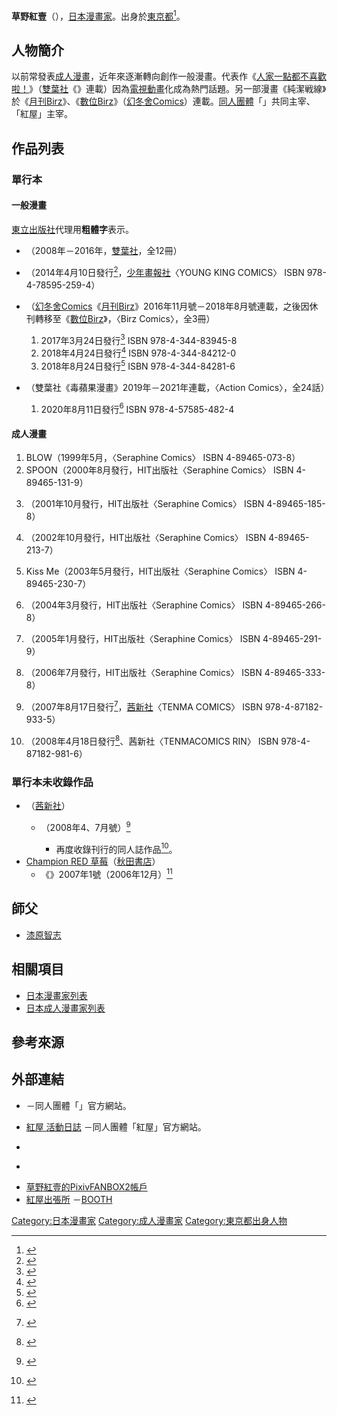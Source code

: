 {{Infobox comics creator
| 名稱 = 草野紅壹
| 外文名 =
| 外文 = 
| 圖片 = 
| 圖片尺寸 = 
| 圖片簡介 = 
| 本名 = 
| 日文名稱 = 草野 紅壱
| 平假名 = くさの こういち
| 羅馬拼音 = Kusano Kōichi
| 筆名 = 
| 出生日期 = 
| 出生地點 = {{JPN}}[[東京都|東京都]]
| 逝世日期 = 
| 逝世地點 = 
| 國籍 = {{JPN}}
| 職業 = [[漫畫家|漫畫家]]
| 稱號 = 
| 活動開始 = 
| 活動結束 = 
| 類型 = [[成人漫畫|成人漫畫]]、一般漫畫
| 代表作 = 《[[人家一點都不喜歡啦！|人家一點都不喜歡啦！]]》<br />《純潔戦線》<ref>{{Cite web|url=https://www.pixiv.net/users/72678|title=pixiv公開資料||accessdate=2022-03-28|publisher=[[pixiv|pixiv]]|language=ja}}</ref>
| 合作人 = 
| 配偶 = 
| 兒女 = 
| 親屬 = 
| 獎項 = 
| 簽名 = 
| 網站 = [http://kusanokouichi.blog93.fc2.com/ 紅屋 活動日誌] {{ja icon}}
| module = 
}}
{{japanese|japanese=草野 紅壱|kana=くさの こういち|romaji=Kusano Kōichi}}
'''草野紅壹'''（{{lang-ja|草野 紅壱}}{{bd||||}}），[[日本|日本]][[漫畫家|漫畫家]]。出身於[[東京都|東京都]]<ref>{{Cite web|url=https://twitter.com/kusanokouichi/status/191699966320836609|title=2012年4月16日9:30 (JST)|work=草野紅壹的[[Twitter|Twitter]]|date=2012-04-16|accessdate=2012-04-16|language=ja}}</ref>。

== 人物簡介 ==
以前常發表[[成人漫畫|成人漫畫]]，近年來逐漸轉向創作一般漫畫。代表作《[[人家一點都不喜歡啦！|人家一點都不喜歡啦！]]》（[[雙葉社|雙葉社]]《{{link-ja|WEB Comic Action|WEBコミックアクション}}》連載）因為[[電視動畫|電視動畫]]化成為熱門話題。另一部漫畫《純潔戦線》於《[[月刊Birz|月刊Birz]]》、《[[月刊Birz#《數位Birz》|數位Birz]]》（[[幻冬舍Comics|幻冬舍Comics]]）連載。[[同人團體|同人團體]]「{{lang|ja|挿し違い団}}」共同主宰、「紅屋」主宰。

== 作品列表 ==
=== 單行本 ===
==== 一般漫畫 ====
[[東立出版社|東立出版社]]代理用'''粗體字'''表示。
* {{nihongo|'''[[人家一點都不喜歡啦！|人家一點都不喜歡啦！]]'''|お兄ちゃんのことなんかぜんぜん好きじゃないんだからねっ!!}}（2008年－2016年，[[雙葉社|雙葉社]]，全12冊）
* {{nihongo|妄想與現實之間。|妄想と現実の間で。}}（2014年4月10日發行<ref>{{Cite web|url=http://kusanokouichi.blog.2nt.com/blog-entry-210.html|script-title=ja:【単行本「妄想と現実の間で。」発売と特典情報。】紅屋 活動日誌|work=同人團體「紅屋」官方部落格|publisher=草野紅壹|date=2014-04-10|accessdate=2014-04-10|language=ja}}</ref>，[[少年畫報社|少年畫報社]]〈YOUNG KING COMICS〉 ISBN 978-4-78595-259-4）
* {{nihongo|純潔戰線|純潔戦線}}（[[幻冬舍Comics|幻冬舍Comics]]《[[月刊Birz|月刊Birz]]》2016年11月號－2018年8月號連載，之後因休刊轉移至《[[月刊Birz#《數位Birz》|數位Birz]]》，〈Birz Comics〉，全3冊）
*# 2017年3月24日發行<ref>{{Cite web|url=https://www.gentosha-comics.net/book/b518236.html|script-title=ja:純潔戦線 (1)|accessdate=2022-03-28|publisher=[[幻冬舍Comics|幻冬舍Comics]]|language=ja}}</ref> ISBN 978-4-344-83945-8
*# 2018年4月24日發行<ref>{{Cite web|url=https://www.gentosha-comics.net/book/b518006.html|script-title=ja:純潔戦線 (2)|accessdate=2022-03-28|publisher=幻冬舎Comics|language=ja}}</ref> ISBN 978-4-344-84212-0
*# 2018年8月24日發行<ref>{{Cite web|url=https://www.gentosha-comics.net/book/b518065.html|script-title=ja:純潔戦線 (3)|accessdate=2022-03-28|publisher=幻冬舎Comics|language=ja}}</ref> ISBN 978-4-344-84281-6
* {{nihongo|柴田艾草放學後男子活動|柴田もえぎの放課後男子活動}}（雙葉社《毒蘋果漫畫》2019年－2021年連載，〈Action Comics〉，全24話）
*# 2020年8月11日發行<ref>{{Cite web|url=https://www.futabasha.co.jp/booksdb/book/bookview/978-4-575-85482-4.html?c=20197&o=&|script-title=ja:柴田もえぎの放課後男子活動 1|accessdate=2022-03-28|publisher=雙葉社|language=ja}}</ref> ISBN 978-4-57585-482-4

==== 成人漫畫 ====
# BLOW（1999年5月，{{link-ja|HIT出版社|ヒット出版社}}〈Seraphine Comics〉 ISBN 4-89465-073-8）
# SPOON（2000年8月發行，HIT出版社〈Seraphine Comics〉 ISBN 4-89465-131-9）
# {{nihongo|她的秘密|彼女の秘密}}（2001年10月發行，HIT出版社〈Seraphine Comics〉 ISBN 4-89465-185-8）
# {{nihongo|多愁善感症候群|センチメンタル症候群}}（2002年10月發行，HIT出版社〈Seraphine Comics〉 ISBN 4-89465-213-7）
# Kiss Me（2003年5月發行，HIT出版社〈Seraphine Comics〉 ISBN 4-89465-230-7）
# {{nihongo|戀愛情結|恋愛コンプレックス}}（2004年3月發行，HIT出版社〈Seraphine Comics〉 ISBN 4-89465-266-8）
# {{lang|ja|思春期エレジー}}（2005年1月發行，HIT出版社〈Seraphine Comics〉 ISBN 4-89465-291-9）
# {{nihongo|妄想戀愛裝置|妄想恋愛装置}}（2006年7月發行，HIT出版社〈Seraphine Comics〉 ISBN 4-89465-333-8）
# {{nihongo|思春期絕對領域|思春期絶対領域}}（2007年8月17日發行<ref>{{lang|ja|{{Wayback|url=http://www.akaneshinsha.co.jp/cgi-bin/menu.cgi?ISBN=978-4-87182-933-5|title=思春期絶対領域 TENMA COMICS 茜新社|date=20081223003255}}}} {{ja icon}}</ref>，[[茜新社|茜新社]]〈TENMA COMICS〉 ISBN 978-4-87182-933-5）
# {{lang|ja|恋愛とセックスと僕と彼女}}（2008年4月18日發行<ref>{{lang|ja|{{Wayback|url=http://www.akaneshinsha.co.jp/cgi-bin/menu.cgi?ISBN=978-4-87182-981-6|title=恋愛とセックスと僕と彼女 TENMACOMICS RIN 茜新社|date=20090624084425}}}} {{ja icon}}</ref>、茜新社〈TENMACOMICS RIN〉 ISBN 978-4-87182-981-6）

=== 單行本未收錄作品 ===
* {{link-ja|COMIC RIN|コミックリン}}（[[茜新社|茜新社]]）
** {{lang|ja|男の子の都合、女の子の事情。}}（2008年4、7月號）<ref>{{lang|ja|{{Wayback|url=http://www.akaneshinsha.co.jp/online/rin/rin-bn2008.html|title=COMIC RIN バックナンバー 2008年 茜新社|date=20131017042836}}}} {{ja icon}}</ref>
*** 再度收錄刊行的同人誌作品<ref>{{Cite web|date=2012-08-06|url=http://kusanokouichi.blog.2nt.com/?no=200 |title=Comic Market 82新刊情報|accessdate=2012-12-02|publisher=草野紅壹|language=ja}}</ref>。
* [[Champion_RED|Champion RED 草莓]]（[[秋田書店|秋田書店]]）
** 《{{lang|ja|あばれんぼうWitch}}》2007年1號（2006年12月）<ref>{{lang|ja|{{Wayback|url=http://www.akitashoten.co.jp/red-ichigo/2006/1|title=チャンピオンREDいちご 2006年VOL.1｜秋田書店|date=20141205134823}}}} {{ja icon}}</ref>

{{expand section}}

== 師父 ==
* [[漆原智志|漆原智志]]

== 相關項目 ==
* [[日本漫畫家列表|日本漫畫家列表]]
* [[日本成人漫畫家列表|日本成人漫畫家列表]]

== 參考來源 ==
{{reflist|40em}}

== 外部連結 ==
* {{lang|ja|[http://sashitigai-dan.la.coocan.jp/ 挿し違い団]}} {{ja icon}}－同人團體「{{lang|ja|挿し違い団}}」官方網站。
* [http://kusanokouichi.blog93.fc2.com/ 紅屋 活動日誌] {{ja icon}}－同人團體「紅屋」官方網站。
* {{Twitter|kusanokouichi}} {{ja icon}}
* {{pixiv|72678}} {{ja icon}}
* [https://kusanokouichi.fanbox.cc/ 草野紅壹的PixivFANBOX2帳戶] {{ja icon}}
* [https://beniyakusano.booth.pm/ 紅屋出張所] {{ja icon}}－[[pixiv|BOOTH]]

{{Normdaten}}
{{DEFAULTSORT:Kusano Kōichi}}
[[Category:日本漫畫家|Category:日本漫畫家]]
[[Category:成人漫畫家|Category:成人漫畫家]]
[[Category:東京都出身人物|Category:東京都出身人物]]